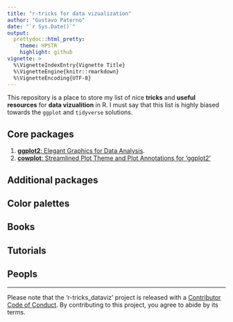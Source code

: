 ```yaml
---
title: "r-tricks for data vizualization"
author: "Gustavo Paterno"
date: "`r Sys.Date()`"
output:
  prettydoc::html_pretty:
    theme: HPSTR 
    highlight: github
vignette: >
  %\VignetteIndexEntry{Vignette Title}
  %\VignetteEngine{knitr::rmarkdown}
  %\VignetteEncoding{UTF-8}
---
```


This repository is a place to store my list of nice __tricks__ and __useful resources__ for __data vizualition__ in R. I must say that this list is highly biased towards the `ggplot` and `tidyverse` solutions. 

## Core packages

1. [__ggplot2__: Elegant Graphics for Data Analysis](https://ggplot2.tidyverse.org/).
2. [__cowplot__: Streamlined Plot Theme and Plot Annotations for 'ggplot2'](https://wilkelab.org/cowplot/index.html)

## Additional packages

## Color palettes

## Books

## Tutorials

## Peopls


***

Please note that the 'r-tricks_dataviz' project is released with a
[Contributor Code of Conduct](CODE_OF_CONDUCT.md).
By contributing to this project, you agree to abide by its terms.
